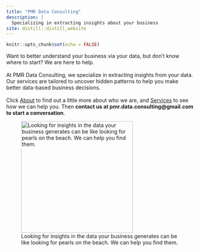 ```yaml
---
title: "PMR Data Consulting"
description: |
  Specializing in extracting insights about your business
site: distill::distill_website
---
```


```r
knitr::opts_chunk$set(echo = FALSE)
```


Want to better understand your business via your data, but don't know where to start? We are here to help.
<br>
<br>
At PMR Data Consulting, we specialize in extracting insights from your data. Our services are tailored to uncover hidden patterns to help you make better data-based business decisions.
<br>
<br>
Click [About](https://pmrdataconsulting.github.io/about.html) to find out a little more about who we are, and [Services](https://pmrdataconsulting.github.io/projects.html) to see how we can help you. Then **contact us at pmr.data.consulting@gmail.com to start a conversation**.

![Looking for insights in the data your business generates can be like looking for pearls on the beach. We can help you find them.](pearl.jpg){width=700px, height=300px}




